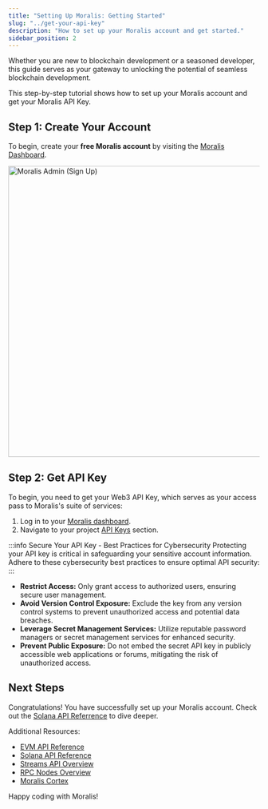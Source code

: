 ```yaml
---
title: "Setting Up Moralis: Getting Started"
slug: "../get-your-api-key"
description: "How to set up your Moralis account and get started."
sidebar_position: 2
---
```


Whether you are new to blockchain development or a seasoned developer, this guide serves as your gateway to unlocking the potential of seamless blockchain development.

This step-by-step tutorial shows how to set up your Moralis account and get your Moralis API Key.


## Step 1: Create Your Account

To begin, create your **free Moralis account** by visiting the [Moralis Dashboard](https://admin.moralis.com/register).

<img loading="eager" alt="Moralis Admin (Sign Up)" src="/img/content/d8b5b3d-Screen_Shot_2022-10-24_at_14.45.21.webp" width="1024" height="582" />

## Step 2: Get API Key

To begin, you need to get your Web3 API Key, which serves as your access pass to Moralis's suite of services:

1. Log in to your [Moralis dashboard](https://admin.moralis.com/).
2. Navigate to your project [API Keys](https://admin.moralis.com/api-keys) section.

:::info Secure Your API Key - Best Practices for Cybersecurity
Protecting your API key is critical in safeguarding your sensitive account information. Adhere to these cybersecurity best practices to ensure optimal API security:
:::

- **Restrict Access:** Only grant access to authorized users, ensuring secure user management.
- **Avoid Version Control Exposure:** Exclude the key from any version control systems to prevent unauthorized access and potential data breaches.
- **Leverage Secret Management Services:** Utilize reputable password managers or secret management services for enhanced security.
- **Prevent Public Exposure:** Do not embed the secret API key in publicly accessible web applications or forums, mitigating the risk of unauthorized access.



## Next Steps

Congratulations! You have successfully set up your Moralis account. Check out the [Solana API Referrence](/web3-data-api/solana/api-reference) to dive deeper.

Additional Resources:


- <a href="/web3-data-api/evm/api-reference">EVM API Reference</a>
- <a href="/web3-data-api/solana/api-reference">Solana API Reference</a>
- <a href="/streams-api/evm">Streams API Overview</a>
- <a href="/rpc-nodes">RPC Nodes Overview</a>
- <a href="/cortex">Moralis Cortex</a>


Happy coding with Moralis!
